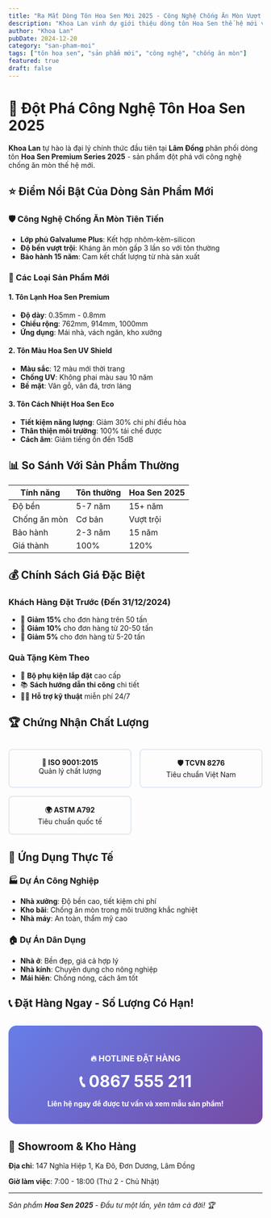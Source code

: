 ```yaml
---
title: "Ra Mắt Dòng Tôn Hoa Sen Mới 2025 - Công Nghệ Chống Ăn Mòn Vượt Trội"
description: "Khoa Lan vinh dự giới thiệu dòng tôn Hoa Sen thế hệ mới với công nghệ chống ăn mòn tiên tiến, bảo hành lên đến 15 năm."
author: "Khoa Lan"
pubDate: 2024-12-20
category: "san-pham-moi"
tags: ["tôn hoa sen", "sản phẩm mới", "công nghệ", "chống ăn mòn"]
featured: true
draft: false
---
```


# 🚀 Đột Phá Công Nghệ Tôn Hoa Sen 2025

**Khoa Lan** tự hào là đại lý chính thức đầu tiên tại **Lâm Đồng** phân phối dòng tôn **Hoa Sen Premium Series 2025** - sản phẩm đột phá với công nghệ chống ăn mòn thế hệ mới.

## ⭐ Điểm Nổi Bật Của Dòng Sản Phẩm Mới

### 🛡️ Công Nghệ Chống Ăn Mòn Tiên Tiến

- **Lớp phủ Galvalume Plus**: Kết hợp nhôm-kẽm-silicon
- **Độ bền vượt trội**: Kháng ăn mòn gấp 3 lần so với tôn thường
- **Bảo hành 15 năm**: Cam kết chất lượng từ nhà sản xuất

### 🌟 Các Loại Sản Phẩm Mới

#### 1. Tôn Lạnh Hoa Sen Premium
- **Độ dày**: 0.35mm - 0.8mm
- **Chiều rộng**: 762mm, 914mm, 1000mm
- **Ứng dụng**: Mái nhà, vách ngăn, kho xưởng

#### 2. Tôn Màu Hoa Sen UV Shield
- **Màu sắc**: 12 màu mới thời trang
- **Chống UV**: Không phai màu sau 10 năm
- **Bề mặt**: Vân gỗ, vân đá, trơn láng

#### 3. Tôn Cách Nhiệt Hoa Sen Eco
- **Tiết kiệm năng lượng**: Giảm 30% chi phí điều hòa
- **Thân thiện môi trường**: 100% tái chế được
- **Cách âm**: Giảm tiếng ồn đến 15dB

## 📊 So Sánh Với Sản Phẩm Thường

| Tính năng | Tôn thường | Hoa Sen 2025 |
|-----------|------------|--------------|
| Độ bền | 5-7 năm | 15+ năm |
| Chống ăn mòn | Cơ bản | Vượt trội |
| Bảo hành | 2-3 năm | 15 năm |
| Giá thành | 100% | 120% |

## 💰 Chính Sách Giá Đặc Biệt

### Khách Hàng Đặt Trước (Đến 31/12/2024)

- 🎯 **Giảm 15%** cho đơn hàng trên 50 tấn
- 🎯 **Giảm 10%** cho đơn hàng từ 20-50 tấn  
- 🎯 **Giảm 5%** cho đơn hàng từ 5-20 tấn

### Quà Tặng Kèm Theo

- 🔧 **Bộ phụ kiện lắp đặt** cao cấp
- 📚 **Sách hướng dẫn thi công** chi tiết
- 👨‍🔧 **Hỗ trợ kỹ thuật** miễn phí 24/7

## 🏆 Chứng Nhận Chất Lượng

<div style="display: grid; grid-template-columns: repeat(auto-fit, minmax(200px, 1fr)); gap: 1rem; margin: 2rem 0;">
  <div style="text-align: center; padding: 1rem; border: 2px solid #e2e8f0; border-radius: 8px;">
    <strong>🌟 ISO 9001:2015</strong><br/>
    Quản lý chất lượng
  </div>
  <div style="text-align: center; padding: 1rem; border: 2px solid #e2e8f0; border-radius: 8px;">
    <strong>🛡️ TCVN 8276</strong><br/>
    Tiêu chuẩn Việt Nam
  </div>
  <div style="text-align: center; padding: 1rem; border: 2px solid #e2e8f0; border-radius: 8px;">
    <strong>🌍 ASTM A792</strong><br/>
    Tiêu chuẩn quốc tế
  </div>
</div>

## 🎯 Ứng Dụng Thực Tế

### 🏭 Dự Án Công Nghiệp
- **Nhà xưởng**: Độ bền cao, tiết kiệm chi phí
- **Kho bãi**: Chống ăn mòn trong môi trường khắc nghiệt
- **Nhà máy**: An toàn, thẩm mỹ cao

### 🏠 Dự Án Dân Dụng  
- **Nhà ở**: Bền đẹp, giá cả hợp lý
- **Nhà kính**: Chuyên dụng cho nông nghiệp
- **Mái hiên**: Chống nóng, cách âm tốt

## 📞 Đặt Hàng Ngay - Số Lượng Có Hạn!

<div style="background: linear-gradient(135deg, #667eea 0%, #764ba2 100%); color: white; padding: 2rem; border-radius: 1rem; text-align: center; margin: 2rem 0;">
  <h3 style="color: white; margin-bottom: 1rem;">🔥 HOTLINE ĐẶT HÀNG</h3>
  <p style="font-size: 2rem; font-weight: bold; margin: 1rem 0;">
    📞 0867 555 211
  </p>
  <p style="margin: 0;">
    <strong>Liên hệ ngay để được tư vấn và xem mẫu sản phẩm!</strong>
  </p>
</div>

## 📍 Showroom & Kho Hàng

**Địa chỉ**: 147 Nghĩa Hiệp 1, Ka Đô, Đơn Dương, Lâm Đồng

**Giờ làm việc**: 7:00 - 18:00 (Thứ 2 - Chủ Nhật)

---

*Sản phẩm **Hoa Sen 2025** - Đầu tư một lần, yên tâm cả đời! 🏆* 